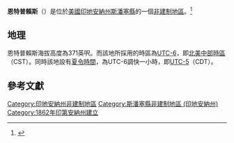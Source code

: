 {{noteTA
|G1=USState
|G2=地名
|G3=Unit
}}
{{Infobox settlement
|official_name            = 恩特普賴斯
|native_name              = Enterprise
|settlement_type          = [[非建制地區|非建制地區]]
|image_skyline            = 
|imagesize                = 
|pushpin_map              = USA Indiana
|pushpin_label            = 恩特普賴斯
|pushpin_label_position   = top
|pushpin_map_caption      = 恩特普賴斯在印地安納州的位置
|subdivision_type         = [[世界政區索引|國家]]
|subdivision_type1        = [[美国州份|州份]]
|subdivision_type2        = [[印地安納州行政区划|縣]]
|subdivision_name         = [[美国|美国]]
|subdivision_name1        = [[印地安納州|印地安納州]]
|subdivision_name2        = [[斯潘塞縣_(印地安納州)|斯潘塞縣]]
|elevation_ft             = 371
|elevation_footnotes    = <ref name="GR3">{{cite web|url=http://geonames.usgs.gov|accessdate=2016-11-17|title=US Board on Geographic Names|publisher=[[美國地質調查局|美國地質調查局]]|date=2007-10-25|archive-date=2019-01-07|archive-url=https://web.archive.org/web/20190107042355/https://geonames.usgs.gov/|dead-url=no}}</ref>
|area_total_km2           = 
|area_total_sq_mi         = 
|area_land_km2            = 
|area_land_sq_mi          = 
|area_water_km2           = 
|area_water_sq_mi         = 
|population_as_of         = 
|population_footnotes     = 
|population_total         = 
|population_metro         = 
|population_density_km2   = 
|population_density_sq_mi = 
|timezone                 = [[北美中部時區|CST]]
|utc_offset               = -6
|coordinates              = {{coord|37|50|33|N|87|10|55|W|region:US-IA|display=inline,title}}
| coor_pinpoint           = 
| coordinates_footnotes   = 
|timezone_DST             = CDT
|utc_offset_DST           = -5
|area_code = {{link-en|北美電話區號812與930|Area code 812 and 930|812 & 930}}
|postal_code_type       = [[郵政編碼|郵政編碼]]
|postal_code            = 47635
|blank_name             = [[聯邦資訊處理標準|FIPS ID]]
|blank_info             = 
|blank1_name = [[地名信息系统|GNIS ID]]
|blank1_info = 434218<ref name="GR3" />
}}
'''恩特普賴斯'''（{{lang-en|Enterprise}}）是位於[[美國|美國]][[印地安納州|印地安納州]][[斯潘塞縣_(印地安納州)|斯潘塞縣]]的一個[[非建制地區|非建制地區]]。<ref name="GNIS">{{cite web | url = {{GNIS3|434218}} | title = Enterprise, Indiana | work = [[地名資訊系統|地名資訊系統]] | publisher = [[美國地質調查局|美國地質調查局]] | accessdate = 2017-07-29}}</ref>
== 地理 ==
恩特普賴斯海拔高度為371英呎。而該地所採用的時區為[[UTC-6|UTC-6]]，即[[北美中部時區|北美中部時區]]（CST）。同時該地設有[[夏令時間|夏令時間]]，為UTC-6調快一小時，即[[UTC-5|UTC-5]]（CDT）。

== 參考文獻 ==
{{reflist}}

{{斯潘塞縣 (印地安納州)}}

{{DEFAULTSORT:Enterprise}}
[[Category:印地安納州非建制地區|Category:印地安納州非建制地區]]
[[Category:斯潘塞縣非建制地區_(印地安納州)|Category:斯潘塞縣非建制地區 (印地安納州)]]
[[Category:1862年印第安納州建立|Category:1862年印第安納州建立]]

{{Indiana-geo-stub}}